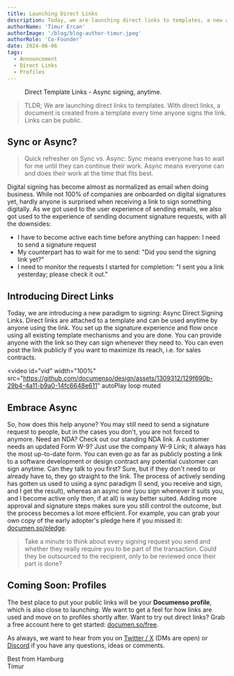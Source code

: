```yaml
---
title: Launching Direct Links
description: Today, we are launching direct links to templates, a new and async way to get documents signed.
authorName: 'Timur Ercan'
authorImage: '/blog/blog-author-timur.jpeg'
authorRole: 'Co-Founder'
date: 2024-06-06
tags:
  - Announcement
  - Direct Links
  - Profiles
---
```


<figure>
  <MdxNextImage
    src="/blog/direct-links.png"
    width="1400"
    height="884"
    alt="Documenso announcement blog banner"
  />

  <figcaption className="text-center">Direct Template Links - Async signing, anytime.</figcaption>
</figure>

> TLDR; We are launching direct links to templates. With direct links, a document is created from a template every time anyone signs the link. Links can be public.

## Sync or Async?
> Quick refresher on Sync vs. Async: Sync means everyone has to wait for me until they can continue their work. Async means everyone can and does their work at the time that fits best.

Digital signing has become almost as normalized as email when doing business. While not 100% of companies are onboarded on digital signatures yet, hardly anyone is surprised when receiving a link to sign something digitally. As we got used to the user experience of sending emails, we also got used to the experience of sending document signature requests, with all the downsides:

- I have to become active each time before anything can happen: I need to send a signature request
- My counterpart has to wait for me to send: "Did you send the signing link yet?"
- I need to monitor the requests I started for completion: "I sent you a link yesterday; please check it out."

## Introducing Direct Links
Today, we are introducing a new paradigm to signing: Async Direct Signing Links. Direct links are attached to a template and can be used anytime by anyone using the link. You set up the signature experience and flow once using all existing template mechanisms and you are done. You can provide anyone with the link so they can sign whenever they need to. You can even post the link publicly if you want to maximize its reach, i.e. for sales contracts.

<video
  id="vid"
  width="100%"
  src="https://github.com/documenso/design/assets/1309312/129f690b-29b4-4a11-b9a0-14fc6648e611"
  autoPlay
  loop
  muted
></video>


## Embrace Async
So, how does this help anyone? You may still need to send a signature request to people, but in the cases you don't, you are not forced to anymore. Need an NDA? Check out our standing NDA link. A customer needs an updated Form W-9? Just use the company W-9 Link; it always has the most up-to-date form. You can even go as far as publicly posting a link to a software development or design contract any potential customer can sign anytime. Can they talk to you first? Sure, but if they don't need to or already have to, they go straight to the link. The process of actively sending has gotten us used to using a sync paradigm (I send, you receive and sign, and I get the result), whereas an async one (you sign whenever it suits you, and I become active only then, if at all) is way better suited. Adding more approval and signature steps makes sure you still control the outcome, but the process becomes a lot more efficient. For example, you can grab your own copy of the early adopter's pledge here if you missed it: [documen.so/pledge](https://documen.so/pledge).

> Take a minute to think about every signing request you send and whether they really require you to be part of the transaction. Could they be outsourced to the recipient, only to be reviewed once their part is done?



## Coming Soon: Profiles
The best place to put your public links will be your **Documenso profile**, which is also close to launching. We want to get a feel for how links are used and move on to profiles shortly after. Want to try out direct links? Grab a free account here to get started: [documen.so/free](https://documen.so/free).

As always, we want to hear from you on [Twitter / X](https://twitter.com/eltimuro) (DMs are open) or [Discord](https://documen.so/discord) if you have any questions, ideas or comments.

Best from Hamburg\
Timur